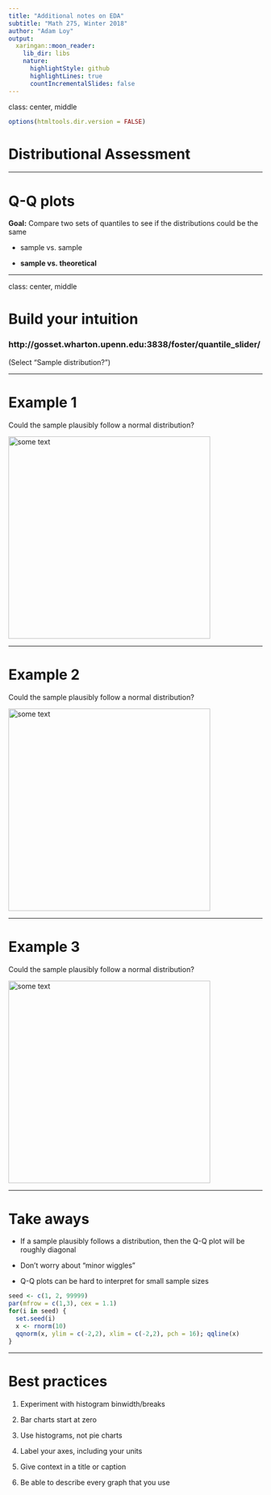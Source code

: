 ```yaml
---
title: "Additional notes on EDA"
subtitle: "Math 275, Winter 2018"
author: "Adam Loy"
output:
  xaringan::moon_reader:
    lib_dir: libs
    nature:
      highlightStyle: github
      highlightLines: true
      countIncrementalSlides: false
---
```

class: center, middle

```r
options(htmltools.dir.version = FALSE)
```

# Distributional Assessment

---

# Q-Q plots

**Goal:** Compare two sets of quantiles to see if the distributions could be the same
  
  + sample vs. sample
  
  + **sample vs. theoretical**

---

class: center, middle

# Build your intuition
### http://gosset.wharton.upenn.edu:3838/foster/quantile_slider/

(Select "Sample distribution?")

---

# Example 1

Could the sample plausibly follow a normal distribution?

<img src="http://aloy.rbind.io/math275/slides/figs/example-heavy-tail.pdf" alt="some text"  width="400" height="400">


---


# Example 2

Could the sample plausibly follow a normal distribution?

<img src="http://aloy.rbind.io/math275/slides/figs/qqplot1.pdf" alt="some text"  width="400" height="400">


---

# Example 3

Could the sample plausibly follow a normal distribution?

<img src="http://aloy.rbind.io/math275/slides/figs/example-right-skew.pdf" alt="some text"  width="400" height="400">

---

# Take aways

- If a sample plausibly follows a distribution, then the Q-Q plot will be roughly diagonal

- Don't worry about "minor wiggles"

- Q-Q plots can be hard to interpret for small sample sizes

```r
seed <- c(1, 2, 99999)
par(mfrow = c(1,3), cex = 1.1)
for(i in seed) {
  set.seed(i)
  x <- rnorm(10)
  qqnorm(x, ylim = c(-2,2), xlim = c(-2,2), pch = 16); qqline(x)
}
```

---

# Best practices

1. Experiment with histogram binwidth/breaks

1. Bar charts start at zero

1. Use histograms, not pie charts

1. Label your axes, including your units

1. Give context in a title or caption

1. Be able to describe every graph that you use

